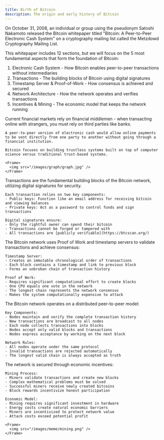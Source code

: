 ```yaml
---
title: Birth of Bitcoin
description: The origin and early history of Bitcoin
---
```


On October 31, 2008, an individual or group using the pseudonym Satoshi Nakamoto released the Bitcoin whitepaper titled "Bitcoin: A Peer-to-Peer Electronic Cash System" on a cryptography mailing list called the Metzdowd Cryptography Mailing List.

<Card
  title="Bitcoin: A Peer-to-Peer Electronic Cash System"
  href="https://bitcoin.org/bitcoin.pdf"
/>

This whitepaper includes 12 sections, but we will focus on the 5 most fundamental aspects that form the foundation of Bitcoin:

1. Electronic Cash System - How Bitcoin enables peer-to-peer transactions without intermediaries
2. Transactions - The building blocks of Bitcoin using digital signatures
3. Timestamp Server & Proof-of-Work - How consensus is achieved and secured
4. Network Architecture - How the network operates and verifies transactions
5. Incentives & Mining - The economic model that keeps the network running

<Steps>
  <Step title="Electronic Cash System">
    Current financial markets rely on financial middlemen - when transacting online with strangers, you must rely on third parties like banks.

    A peer-to-peer version of electronic cash would allow online payments to be sent directly from one party to another without going through a financial institution.

    Bitcoin focuses on building trustless systems built on top of computer science versus traditional trust-based systems.

    <Frame>
      <img src="/images/graph/graph.jpg" />
    </Frame>

  </Step>

  <Step title="Transactions">
    Transactions are the fundamental building blocks of the Bitcoin network, utilizing digital signatures for security.

    Each transaction relies on two key components:
    - Public keys: Function like an email address for receiving bitcoin and viewing balances
    - Private keys: Act as a password to control funds and sign transactions

    Digital signatures ensure:
    - Only the rightful owner can spend their bitcoin
    - Transactions cannot be forged or tampered with
    - All transactions are [publicly verifiable](https://btcscan.org/)

  </Step>

  <Step title="Timestamp Server & Proof-of-Work">
    The Bitcoin network uses Proof of Work and timestamp servers to validate transactions and achieve consensus:

    Timestamp Server:
    - Creates an immutable chronological order of transactions
    - Each block contains a timestamp and link to previous block
    - Forms an unbroken chain of transaction history

    Proof of Work:
    - Requires significant computational effort to create blocks
    - One CPU equals one vote in the network
    - The longest chain represents the network consensus
    - Makes the system computationally expensive to attack

  </Step>

  <Step title="Network Architecture">
    The Bitcoin network operates on a distributed peer-to-peer model:

    Key Components:
    - Nodes maintain and verify the complete transaction history
    - New transactions are broadcast to all nodes
    - Each node collects transactions into blocks
    - Nodes accept only valid blocks and transactions
    - Nodes express acceptance by working on the next block

    Network Rules:
    - All nodes operate under the same protocol
    - Invalid transactions are rejected automatically
    - The longest valid chain is always accepted as truth

  </Step>

  <Step title="Incentives & Mining">
    The network is secured through economic incentives:

    Mining Process:
    - Miners validate transactions and create new blocks
    - Complex mathematical problems must be solved
    - Successful miners receive newly created bitcoins
    - Block rewards incentivize honest participation

    Economic Model:
    - Mining requires significant investment in hardware
    - Energy costs create natural economic barriers
    - Miners are incentivized to protect network value
    - Attack costs exceed potential profit

    <Frame>
      <img src="/images/meme/mining.png" />
    </Frame>

  </Step>
</Steps>
